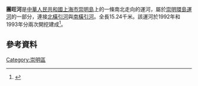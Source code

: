 <math></math>'''團旺河'''是[[中華人民共和國|中華人民共和國]][[上海市|上海市]][[崇明島|崇明島]]上的一條南北走向的運河，屬於[[崇明環島運河|崇明環島運河]]的一部分，連接[[北橫引河|北橫引河]]與[[南橫引河|南橫引河]]。全長15.24千米。該運河於1992年和1993年分兩次開挖建成<ref>{{cite book |author1=中国河湖大典 长江卷 |publisher=中国水利水电出版社 |page=892|title=崇明環島河 }}</ref>。

== 參考資料 ==
{{Reflist|2}}

[[Category:崇明區|Category:崇明區]]